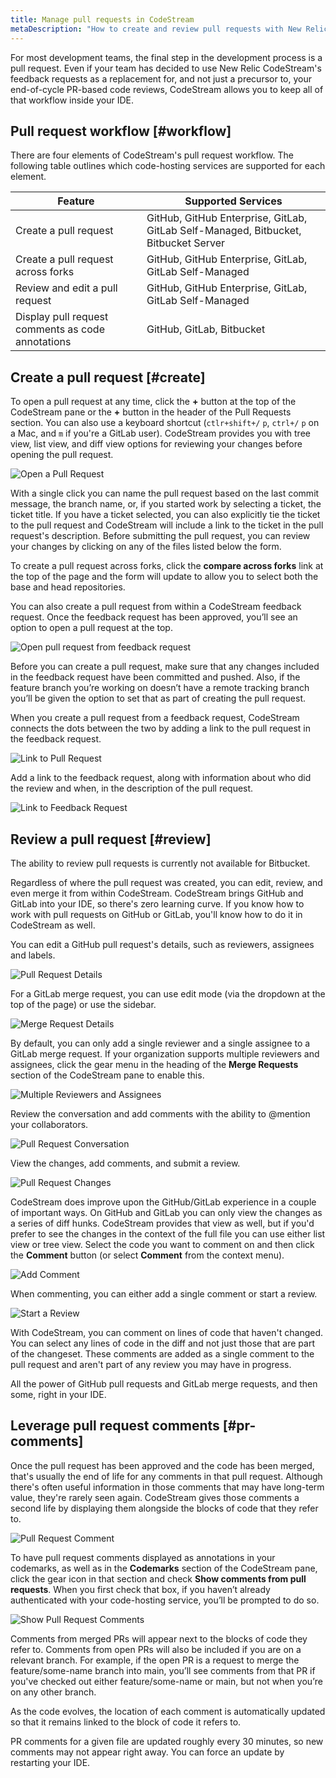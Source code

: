 ```yaml
---
title: Manage pull requests in CodeStream
metaDescription: "How to create and review pull requests with New Relic CodeStream."
---
```


For most development teams, the final step in the development process is a pull request. Even if your team has decided to use New Relic CodeStream's feedback requests as a replacement for, and not just a precursor to, your end-of-cycle PR-based code reviews, CodeStream allows you to keep all of that workflow inside your IDE.

## Pull request workflow [#workflow]

There are four elements of CodeStream's pull request workflow. The following table outlines which code-hosting services are supported for each element.

Feature|Supported Services
-------------|-------
Create a pull request|GitHub, GitHub Enterprise, GitLab, GitLab Self-Managed, Bitbucket, Bitbucket Server
Create a pull request across forks|GitHub, GitHub Enterprise, GitLab, GitLab Self-Managed
Review and edit a pull request|GitHub, GitHub Enterprise, GitLab, GitLab Self-Managed
Display pull request comments as code annotations|GitHub, GitLab, Bitbucket

## Create a pull request [#create]

To open a pull request at any time, click the **+** button at the top of the CodeStream pane or the **+** button in the header of the Pull Requests section. You can also use a keyboard shortcut (`ctlr+shift+/` `p`, `ctrl+/` `p` on a Mac, and `m` if you're a GitLab user). CodeStream  provides you with tree view, list view, and diff view options for reviewing your changes before opening the pull request.

![Open a Pull Request](/images/OpenPullRequest1.png)

With a single click you can name the pull request based on the last commit message, the branch name, or, if you started work by selecting a ticket, the ticket title. If you have a ticket selected, you can also explicitly tie the ticket to the pull request and CodeStream will include a link to the ticket in the pull request's description. Before submitting the pull request, you can review your changes by clicking on any of the files listed below the form.

To create a pull request across forks, click the **compare across forks** link at the top of the page and the form will update to allow you to select both the base and head repositories.

You can also create a pull request from within a CodeStream feedback request. Once the feedback request has been approved, you’ll see an option to open a pull request at the top.

![Open pull request from feedback request](/images/OpenPRfromFR.png)

Before you can create a pull request, make sure that any changes included in the feedback request have been committed and pushed. Also, if the feature branch you’re working on doesn’t have a remote tracking branch you’ll be given the option to set that as part of creating the pull request.

When you create a pull request from a feedback request, CodeStream connects the dots between the two by adding a link to the pull request in the feedback request.

![Link to Pull Request](/images/LinkToPullRequest.png)

Add a link to the feedback request, along with information about who did the review and when, in the description of the pull request.

![Link to Feedback Request](/images/LinkToFeedbackRequest.png)

## Review a pull request [#review]

<Callout variant="caution">
The ability to review pull requests is currently not available for Bitbucket.
</Callout>

Regardless of where the pull request was created, you can edit, review, and even merge it from within CodeStream. CodeStream brings GitHub and GitLab into your IDE, so there's zero learning curve. If you know how to work with pull requests on GitHub or GitLab, you'll know how to do it in CodeStream as well.

You can edit a GitHub pull request's details, such as reviewers, assignees and labels.

![Pull Request Details](/images/PRDetails-GH.png)

For a GitLab merge request, you can use edit mode (via the dropdown at the top of the page) or use the sidebar.

![Merge Request Details](/images/PRDetails-GL.png)

By default, you can only add a single reviewer and a single assignee to a GitLab merge request. If your organization supports multiple reviewers and assignees, click the gear menu in the heading of the **Merge Requests** section of the CodeStream pane to enable this.

![Multiple Reviewers and Assignees](/images/MultipleSetting-GL.png)

Review the conversation and add comments with the ability to @mention your collaborators. 

![Pull Request Conversation](/images/PRConversation-GH.png)

View the changes, add comments, and submit a review.

![Pull Request Changes](/images/PRChanges-GH.png)

CodeStream does improve upon the GitHub/GitLab experience in a couple of important ways. On GitHub and GitLab you can only view the changes as a series of diff hunks. CodeStream provides that view as well, but if you'd prefer to see the changes in the context of the full file you can use either list view or tree view. Select the code you want to comment on and then click the **Comment** button (or select **Comment** from the context menu).

![Add Comment](/images/PRComment-GH.png)

When commenting, you can either add a single comment or start a review.

![Start a Review](/images/PRCommentForm-GH.png)

With CodeStream, you can comment on lines of code that haven't changed. You can select any lines of code in the diff and not just those that are part of the changeset. These comments are added as a single comment to the pull request and aren't part of any review you may have in progress.

All the power of GitHub pull requests and GitLab merge requests, and then some, right in your IDE.

## Leverage pull request comments [#pr-comments]

Once the pull request has been approved and the code has been merged, that's usually the end of life for any comments in that pull request. Although there's often useful information in those comments that may have long-term value, they're rarely seen again. CodeStream gives those comments a second life by displaying them alongside the blocks of code that they refer to. 

![Pull Request Comment](/images/PRComment-Gutter1.png)

To have pull request comments displayed as annotations in your codemarks, as well as in the **Codemarks** section of the CodeStream pane, click the gear icon in that section and check **Show comments from pull requests**. When you first check that box, if you haven’t already authenticated with your code-hosting service, you’ll be prompted to do so.

![Show Pull Request Comments](/images/CodemarksSection-Settings.png)

Comments from merged PRs will appear next to the blocks of code they refer to. Comments from open PRs will also be included if you are on a relevant branch. For example, if the open PR is a request to merge the feature/some-name branch into main, you’ll see comments from that PR if you've checked out either feature/some-name or main, but not when you’re on any other branch.

As the code evolves, the location of each comment is automatically updated so that it remains linked to the block of code it refers to.

PR comments for a given file are updated roughly every 30 minutes, so new comments may not appear right away. You can force an update by restarting your IDE.